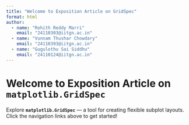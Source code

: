 ```yaml
---
title: "Welcome to Exposition Article on GridSpec"
format: html
author:
  - name: "Rohith Reddy Marri"
    email: "24110303@iitgn.ac.in"
  - name: "Vunnam Thushar Chowdary"
    email: "24110393@iitgn.ac.in"
  - name: "Gugulothu Sai Siddhu"
    email: "24110124@iitgn.ac.in"
---
```


# Welcome to Exposition Article on `matplotlib.GridSpec`

Explore **`matplotlib.GridSpec`** — a tool for creating flexible subplot layouts.  
Click the navigation links above to get started!

::: {.cell include="matplotlib_gridspec_with_installation 3.ipynb"}
:::


